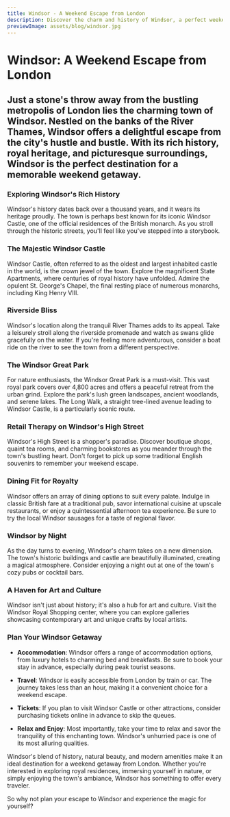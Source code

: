 ```yaml
---
title: Windsor - A Weekend Escape from London
description: Discover the charm and history of Windsor, a perfect weekend getaway from the bustling streets of London.
previewImage: assets/blog/windsor.jpg
---
```


# Windsor: A Weekend Escape from London

## Just a stone's throw away from the bustling metropolis of London lies the charming town of Windsor. Nestled on the banks of the River Thames, Windsor offers a delightful escape from the city's hustle and bustle. With its rich history, royal heritage, and picturesque surroundings, Windsor is the perfect destination for a memorable weekend getaway.

<Date date="Sunday 09 Sept 2023"/>
<ArticleHero src="assets/blog/windsor.jpg" alt="Windsor Town"/>

### Exploring Windsor's Rich History

Windsor's history dates back over a thousand years, and it wears its heritage proudly. The town is perhaps best known for its iconic Windsor Castle, one of the official residences of the British monarch. As you stroll through the historic streets, you'll feel like you've stepped into a storybook.

### The Majestic Windsor Castle

Windsor Castle, often referred to as the oldest and largest inhabited castle in the world, is the crown jewel of the town. Explore the magnificent State Apartments, where centuries of royal history have unfolded. Admire the opulent St. George's Chapel, the final resting place of numerous monarchs, including King Henry VIII.

### Riverside Bliss

Windsor's location along the tranquil River Thames adds to its appeal. Take a leisurely stroll along the riverside promenade and watch as swans glide gracefully on the water. If you're feeling more adventurous, consider a boat ride on the river to see the town from a different perspective.

### The Windsor Great Park

For nature enthusiasts, the Windsor Great Park is a must-visit. This vast royal park covers over 4,800 acres and offers a peaceful retreat from the urban grind. Explore the park's lush green landscapes, ancient woodlands, and serene lakes. The Long Walk, a straight tree-lined avenue leading to Windsor Castle, is a particularly scenic route.

### Retail Therapy on Windsor's High Street

Windsor's High Street is a shopper's paradise. Discover boutique shops, quaint tea rooms, and charming bookstores as you meander through the town's bustling heart. Don't forget to pick up some traditional English souvenirs to remember your weekend escape.

### Dining Fit for Royalty

Windsor offers an array of dining options to suit every palate. Indulge in classic British fare at a traditional pub, savor international cuisine at upscale restaurants, or enjoy a quintessential afternoon tea experience. Be sure to try the local Windsor sausages for a taste of regional flavor.

### Windsor by Night

As the day turns to evening, Windsor's charm takes on a new dimension. The town's historic buildings and castle are beautifully illuminated, creating a magical atmosphere. Consider enjoying a night out at one of the town's cozy pubs or cocktail bars.

### A Haven for Art and Culture

Windsor isn't just about history; it's also a hub for art and culture. Visit the Windsor Royal Shopping center, where you can explore galleries showcasing contemporary art and unique crafts by local artists.

### Plan Your Windsor Getaway

- **Accommodation**: Windsor offers a range of accommodation options, from luxury hotels to charming bed and breakfasts. Be sure to book your stay in advance, especially during peak tourist seasons.

- **Travel**: Windsor is easily accessible from London by train or car. The journey takes less than an hour, making it a convenient choice for a weekend escape.

- **Tickets**: If you plan to visit Windsor Castle or other attractions, consider purchasing tickets online in advance to skip the queues.

- **Relax and Enjoy**: Most importantly, take your time to relax and savor the tranquility of this enchanting town. Windsor's unhurried pace is one of its most alluring qualities.

Windsor's blend of history, natural beauty, and modern amenities make it an ideal destination for a weekend getaway from London. Whether you're interested in exploring royal residences, immersing yourself in nature, or simply enjoying the town's ambiance, Windsor has something to offer every traveler.

So why not plan your escape to Windsor and experience the magic for yourself?
